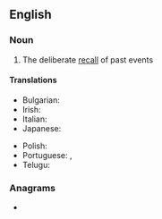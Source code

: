 ==English==

===Noun===
{{en-noun}}

# The deliberate [[recall]] of past events

====Translations====
{{trans-top|the deliberate recall of past events}}
* Bulgarian: {{t+|bg|ретроспекция|f}}
* Irish: {{t|ga|aisbhreathnú|m}}
* Italian: {{t|it|retrospezione|f}}
* Japanese: {{t|ja|懐古|tr=かいこ, kaiko|sc=Jpan}}
{{trans-mid}}
* Polish: {{t|pl|retrospekcja|f}}
* Portuguese: {{t|pt|retrospeção|f}} {{qualifier|Portugal}}, {{t+|pt|retrospecção|f}} {{qualifier|Brazil}}
* Telugu: {{t+|te|సింహావలోకనము|sc=Telu}}
{{trans-bottom}}

===Anagrams===
* {{anagrams|en|a=ceeinooprrstt|interoceptors}}